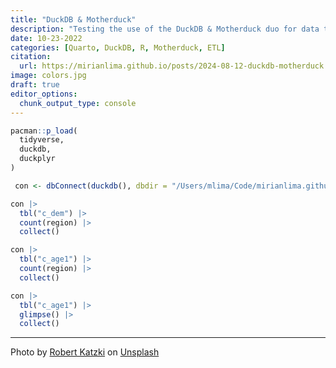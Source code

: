 ```yaml
---
title: "DuckDB & Motherduck"
description: "Testing the use of the DuckDB & Motherduck duo for data transformation"
date: 10-23-2022
categories: [Quarto, DuckDB, R, Motherduck, ETL]
citation: 
  url: https://mirianlima.github.io/posts/2024-08-12-duckdb-motherduck
image: colors.jpg
draft: true
editor_options: 
  chunk_output_type: console
---
```


```r
pacman::p_load(
  tidyverse,
  duckdb,
  duckplyr
)
```

```r
 con <- dbConnect(duckdb(), dbdir = "/Users/mlima/Code/mirianlima.github.io/blog/posts/2024-08-12-duckdb-motherduck/duckdb_test.db", read_only = TRUE)
```


```r
con |> 
  tbl("c_dem") |> 
  count(region) |> 
  collect()
```

```r
con |> 
  tbl("c_age1") |> 
  count(region) |> 
  collect()
```

```r
con |> 
  tbl("c_age1") |> 
  glimpse() |> 
  collect()
```

<hr class="dashed">

Photo by <a href="https://unsplash.com/@ro_ka?utm_content=creditCopyText&utm_medium=referral&utm_source=unsplash">Robert Katzki</a> on <a href="https://unsplash.com/photos/multicolored-wall-in-shallow-focus-photography-jbtfM0XBeRc?utm_content=creditCopyText&utm_medium=referral&utm_source=unsplash">Unsplash</a>
